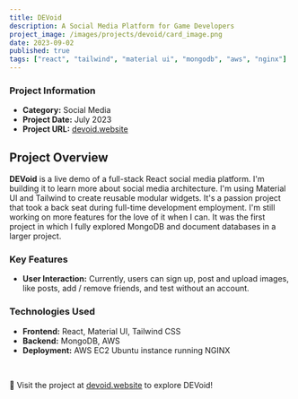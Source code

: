 ```yaml
---
title: DEVoid
description: A Social Media Platform for Game Developers
project_image: /images/projects/devoid/card_image.png
date: 2023-09-02
published: true
tags: ["react", "tailwind", "material ui", "mongodb", "aws", "nginx"]
---
```


<div className="grid grid-cols-1 md:grid-cols-2">
    <AnimatedPhone screenBackgroundImage="/images/projects/devoid/animated_mobile.png"/>
    <div>
        <h3>Project Information</h3>
        <ul>
            <li><strong>Category:</strong> Social Media</li>
            <li><strong>Project Date:</strong> July 2023</li>
            <li><strong>Project URL:</strong> <a href="https://devoid.website" className="text-[green] dark:text-[lightgreen]">devoid.website</a></li>
        </ul>
    </div>
</div>

## Project Overview
**DEVoid** is a live demo of a full-stack React social media platform. I'm building it to learn more about social media architecture. I'm using Material UI and Tailwind to create reusable modular widgets. It's a passion project that took a back seat during full-time development employment. I'm still working on more features for the love of it when I can. It was the first project in which I fully explored MongoDB and document databases in a larger project.

### Key Features
- **User Interaction:** Currently, users can sign up, post and upload images, like posts, add / remove friends, and test without an account.

### Technologies Used
- **Frontend:** React, Material UI, Tailwind CSS
- **Backend:** MongoDB, AWS
- **Deployment:** AWS EC2 Ubuntu instance running NGINX

<br/>

🔗 Visit the project at [devoid.website](https://devoid.website) to explore DEVoid!